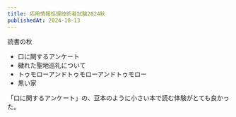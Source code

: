```yaml
---
title: 応用情報処理技術者試験2024秋
publishedAt: 2024-10-13
---
```


読書の秋

- 口に関するアンケート
- 穢れた聖地巡礼について
- トゥモローアンドトゥモローアンドトゥモロー
- 黒い家

「口に関するアンケート」の、豆本のように小さい本で読む体験がとても良かった。